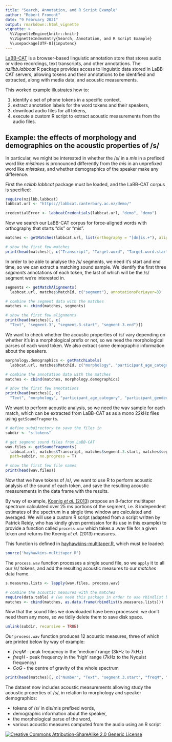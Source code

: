 ```yaml
---
title: "Search, Annotation, and R Script Example"
author: "Robert Fromont"
date: "9 February 2021"
output: rmarkdown::html_vignette
vignette: >
  %\VignetteEngine{knitr::knitr}
  %\VignetteIndexEntry{Search, Annotation, and R Script Example}
  %\usepackage[UTF-8]{inputenc}
---
```


[LaBB-CAT](https://labbcat.canterbury.ac.nz) is a browser-based linguistic annotation store that stores audio or video recordings, 
text transcripts, and other annotations. The *nzilbb.labbcat* R package provides access to linguistic data stored in LaBB-CAT 
servers, allowing tokens and their annotations to be identified and extracted, along with media data, and acoustic measurements.

This worked example illustrates how to:

1. identify a set of phone tokens in a specific context, 
2. extract annotation labels for the word tokens and their speakers,
2. download audio files for all tokens,
3. execute a custom R script to extract acoustic measurements from the audio files.

## Example: the effects of morphology and demographics on the acoustic properties of /s/ 

In particular, we might be interested in whether the /s/ in a *mis* in a prefixed word like *mistimes* is pronounced differently from the *mis* in an unprefixed word like *mistakes*, and whether demographics of the speaker make any difference.

First the *nzilbb.labbcat* package must be loaded, and the LaBB-CAT corpus is specified:

```r
require(nzilbb.labbcat)
labbcat.url <- "https://labbcat.canterbury.ac.nz/demo/"
```

```r
credentialError <- labbcatCredentials(labbcat.url, "demo", "demo")
```

Now we search our LaBB-CAT corpus for force-aligned words with orthography that starts "dis" or "mis".

```r
matches <- getMatches(labbcat.url, list(orthography = "[dm]is.+"), aligned=T, no.progress=T)

# show the first few matches
print(head(matches)[, c("Transcript", "Target.word", "Target.word.start")])
```

In order to be able to analyse the /s/ segments, we need it's start and end time, so we can extract a matching sound sample. We identify the first three *segments* annotations of each token, the last of which will be the /s/ segment we're interested in.

```r
segments <- getMatchAlignments(
  labbcat.url, matches$MatchId, c("segment"), annotationsPerLayer=3)

# combine the segment data with the matches
matches <- cbind(matches, segments)

# show the first few alignments
print(head(matches)[, c(
  "Text", "segment.3", "segment.3.start", "segment.3.end")])
```

We want to check whether the acoustic properties of /s/ vary depending on whether it's in a morphological prefix or not, so we need the morphological parses of each word token. We also extract some demographic information about the speakers.

```r
morphology.demographics <- getMatchLabels(
  labbcat.url, matches$MatchId, c("morphology", "participant_age_category", "participant_gender"))

# combine the annotation data with the matches
matches <- cbind(matches, morphology.demographics)

# show the first few annotations
print(head(matches)[, c(
  "Text", "morphology", "participant_age_category", "participant_gender")])
```

We want to perform acoustic analysis, so we need the wav sample for each match, which can be extracted from LaBB-CAT as as a mono 22kHz files using `getSoundFragments`.

```r
# define subdirectory to save the files in
subdir <- "s-tokens"

# get segment sound files from LaBB-CAT
wav.files <- getSoundFragments(
  labbcat.url, matches$Transcript, matches$segment.3.start, matches$segment.3.end, 22050, 
  path=subdir, no.progress = T)

# show the first few file names
print(head(wav.files))
```

Now that we have tokens of /s/, we want to use R to perform acoustic analysis of the sound of each token, and save the resulting acoustic measurements in the data frame with the results.

By way of example, [Koenig *et al.* (2013)](https://doi.org/10.1044/1092-4388(2012/12-0038)) propose an 8-factor multitaper spectrum calculated over 25 ms portions of the segment, i.e. 8 independent estimates of the spectrum in a single time window are calculated and averaged. We will use a custom R script (adapted from a script written by Patrick Reidy, who has kindly given permission for its use in this example) to provide a function called `process.wav` which takes a .wav file for a given token and returns the Koenig *et al.* (2013) measures.

This function is defined in [hayhawkins-multitaper.R](https://github.com/nzilbb/labbcat-R/blob/master/vignettes/examples/hayhawkins-multitaper.R), which must be loaded:

```r
source('hayhawkins-multitaper.R')
```

The `process.wav` function processes a single sound file, so we `apply` it to all our /s/ tokens, and add the resulting acoustic measures to our *matches* data frame.

```r
s.measures.lists <- lapply(wav.files, process.wav)

# combine the acoustic measures with the matches
require(data.table) # (we need this package in order to use rbindlist below)
matches <- cbind(matches, as.data.frame(rbindlist(s.measures.lists)))
```

Now that the sound files we downloaded have been processed, we don't need them any more, so we tidily delete them to save disk space.

```r
unlink(subdir, recursive = TRUE)
```

Our `process.wav` function produces 12 acoustic measures, three of which are printed below by way of example:

- *freqM* - peak frequency in the 'medium' range (3kHz to 7kHz)
- *freqH* - peak frequency in the 'high' range (7kHz to the Nyquist frequency)
- *CoG* - the centre of gravity of the whole spectrum

```r
print(head(matches)[, c("Number", "Text", "segment.3.start", "freqM", "freqH", "CoG")])
```

The dataset now includes acoustic measurements allowing study the acoustic properties of /s/, in relation to morphology and speaker demographics:

* tokens of /s/ in dis/mis prefixed words,
* demographic information about the speaker,
* the morphological parse of the word,
* various acoustic measures computed from the audio using an R script

[![Creative Commons Attribution-ShareAlike 2.0 Generic License](https://i.creativecommons.org/l/by-sa/2.0/88x31.png)](http://creativecommons.org/licenses/by-sa/2.0/)
